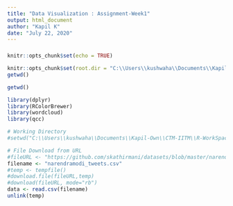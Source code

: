 ---
title: "Data Visualization : Assignment-Week1"
output: html_document
author: "Kapil K"
date: "July 22, 2020"
---

###


```{r setup, include=FALSE}
knitr::opts_chunk$set(echo = TRUE)

knitr::opts_chunk$set(root.dir = "C:\\Users\\kushwaha\\Documents\\Kapil-Own\\CTM-IITM\\R-WorkSpace\\Week02")
getwd()
```

```{r}
getwd()
```

```{r}

library(dplyr)
library(RColorBrewer)
library(wordcloud)
library(qcc)

# Working Directory
#setwd("C:\\Users\\kushwaha\\Documents\\Kapil-Own\\CTM-IITM\\R-WorkSpace\\Week02")

# File Download from URL 
#fileURL <- "https://github.com/skathirmani/datasets/blob/master/narendramodi_tweets.zip"
filename <- "narendramodi_tweets.csv"
#temp <- tempfile()
#download.file(fileURL,temp)
#download(fileURL, mode="rb") 
data <- read.csv(filename)
unlink(temp)
```
